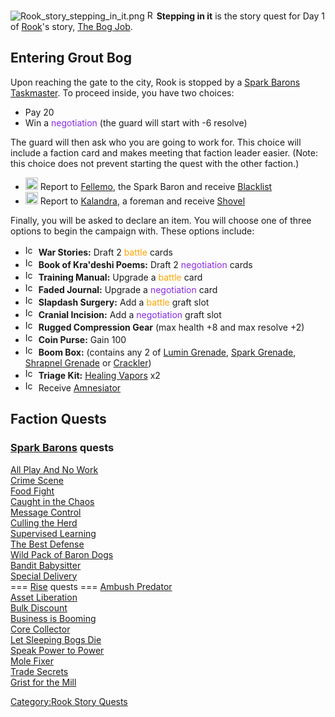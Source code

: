 [[File:Rook_story_stepping_in_it.png|frameless|right]]
[[File:Rook_story_stepping_in_it.png|15px]]'''Stepping in it''' is the story quest for Day 1 of [[Rook]]'s story, [[The Bog Job]].
== Entering Grout Bog ==
Upon reaching the gate to the city, Rook is stopped by a [[Spark Barons Taskmaster]]. To proceed inside, you have two choices:
* Pay 20 {{shills}}
* Win a <span style="color:BlueViolet">negotiation</span> (the guard will start with -6 resolve)


The guard will then ask who you are going to work for. This choice will include a faction card and makes meeting that faction leader easier. (Note: this choice does not prevent starting the quest with the other faction.)
* [[File:Rook story work for fellemo.png|20px]] Report to [[Fellemo]], the Spark Baron and receive [[Blacklist]]
* [[File:Rook story work for kalandra.png|20px]] Report to [[Kalandra]], a foreman and receive [[Shovel]]



Finally, you will be asked to declare an item. You will choose one of three options to begin the campaign with. These options include:
*[[File:Ic acquire combat.png|17px]] '''War Stories:''' Draft 2 <span style="color:orange">battle</span> cards
*[[File:Ic acquire negotiation.png|17px]] '''Book of Kra'deshi Poems:''' Draft 2 <span style="color:BlueViolet">negotiation</span> cards
*[[File:Ic levelup upgradecombat.png|17px]] '''Training Manual:''' Upgrade a <span style="color:orange">battle</span> card
*[[File:Ic levelup upgradenegotiation.png|17px]] '''Faded Journal:''' Upgrade a <span style="color:BlueViolet">negotiation</span> card
*[[File:Ic nav graft.png|17px]] '''Slapdash Surgery:''' Add a <span style="color:orange">battle</span> graft slot
*[[File:Ic nav graft.png|17px]] '''Cranial Incision:''' Add a <span style="color:BlueViolet">negotiation</span> graft slot
*[[File:Ic_nav_heal.png|17px]] '''Rugged Compression Gear''' (max health +8 and max resolve +2)
*[[File:Ic nav shills.png|17px]] '''Coin Purse:''' Gain 100 {{shills}}
*[[File:Ic nav give.png|17px]] '''Boom Box:''' (contains any 2 of [[Lumin Grenade]], [[Spark Grenade]], [[Shrapnel Grenade]] or [[Crackler]])
*[[File:Ic nav give.png|17px]] '''Triage Kit:''' [[Healing Vapors]] x2
*[[File:Ic nav give.png|17px]] Receive [[Amnesiator]]

[[Category:Rook Story Quests]]

== Faction Quests ==

=== [[Spark Barons]] quests ===
[[All Play And No Work]]<br>
[[Crime Scene]]<br>
[[Food Fight]]<br>
[[Caught in the Chaos]]<br>
[[Message Control]]<br>
[[Culling the Herd]]<br>
[[Supervised Learning]]<br>
[[The Best Defense]]<br>
[[Wild Pack of Baron Dogs]]<br>
[[Bandit Babysitter]]<br>
[[Special Delivery]]<br>
=== [[Rise]] quests ===
[[Ambush Predator]]<br>
[[Asset Liberation]]<br>
[[Bulk Discount]]<br>
[[Business is Booming]]<br>
[[Core Collector]]<br>
[[Let Sleeping Bogs Die]]<br>
[[Speak Power to Power]]<br>
[[Mole Fixer]]<br>
[[Trade Secrets]]<br>
[[Grist for the Mill]]